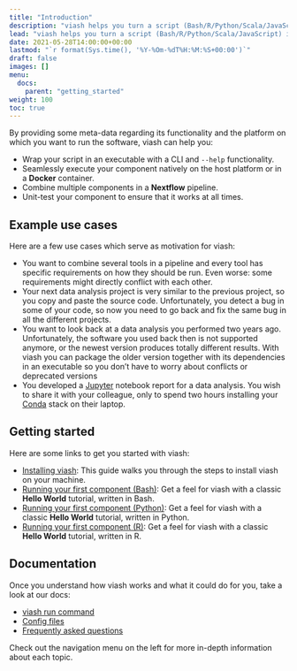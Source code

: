 ```yaml
---
title: "Introduction"
description: "viash helps you turn a script (Bash/R/Python/Scala/JavaScript) into a reusable component."
lead: "viash helps you turn a script (Bash/R/Python/Scala/JavaScript) into a reusable component."
date: 2021-05-28T14:00:00+00:00
lastmod: "`r format(Sys.time(), '%Y-%Om-%dT%H:%M:%S+00:00')`"
draft: false
images: []
menu:
  docs:
    parent: "getting_started"
weight: 100
toc: true
---
```



<!-- TODO: What is viash if you would describe it in one or two sentences?
viash is a ... -->


By providing some meta-data regarding its functionality and the platform on which you want to run the software, viash can help you:

* Wrap your script in an executable with a CLI and `--help` functionality.
* Seamlessly execute your component natively on the host platform or in a **Docker** container.
* Combine multiple components in a **Nextflow** pipeline.
* Unit-test your component to ensure that it works at all times.

## Example use cases

Here are a few use cases which serve as motivation for viash:

<!-- TODO: Rewrite use cases, the reason why viash helps in those situations should be crystal clear to someone that has never seen viash before, this part of the docs is presented before the installation after all. Ideally each of these should have "viash can help here by../In this case, viash can.../etc." -->

* You want to combine several tools in a pipeline and every tool has specific requirements on how they should be run. Even worse: some requirements might directly conflict with each other.
* Your next data analysis project is very similar to the previous project, so you copy and paste the source code. Unfortunately, you detect a bug in some of your code, so now you need to go back and fix the same bug in all the different projects. 
* You want to look back at a data analysis you performed two years ago. Unfortunately, the software you used back then is not supported anymore, or the newest version produces totally different results. With viash you can package the older version together with its dependencies in an executable so you don't have to worry about conflicts or deprecated versions
* You developed a [Jupyter](https://jupyter.org/) notebook report for a data analysis. You wish to share it with your colleague, only to spend two hours installing your [Conda](https://docs.conda.io/) stack on their laptop.

## Getting started

Here are some links to get you started with viash:

- [Installing viash](/docs/getting_started/installation): This guide walks you through the steps to install viash on your machine.
- [Running your first component (Bash)](/docs/getting_started/what_is_a_viash_component): Get a feel for viash with a classic **Hello World** tutorial, written in Bash.
- [Running your first component (Python)](/docs/getting_started/what_is_a_viash_component): Get a feel for viash with a classic **Hello World** tutorial, written in Python.
- [Running your first component (R)](/docs/getting_started/what_is_a_viash_component): Get a feel for viash with a classic **Hello World** tutorial, written in R.

## Documentation

Once you understand how viash works and what it could do for you, take a look at our docs:

- [viash run command](/docs/reference_commands/run/)
- [Config files](/docs/reference_config/config/)
- [Frequently asked questions](/docs/help/frequently_asked_questions/)

Check out the navigation menu on the left for more in-depth information about each topic.
 
